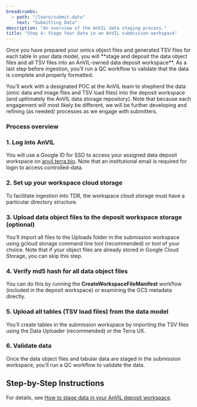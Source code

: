 ```yaml
---
breadcrumbs:
  - path: "/learn/submit-data"
    text: "Submitting Data"
description: "An overview of the AnVIL data staging process."
title: "Step 4: Stage Your Data in an AnVIL submission workspace"
---
```


<Alert icon={false} severity="info">
Once you have prepared your omics object files and generated TSV files for each table in your data model, you will **stage and deposit the data object files and all TSV files into an AnVIL-owned data deposit workspace**. As a last step before ingestion, you’ll run a QC workflow to validate that the data is complete and properly formatted.
</Alert>

You’ll work with a designated POC at the AnVIL team to shepherd the data (omic data and image files and TSV load files) into the deposit workspace (and upltimately the AnVIL data storage repository). Note that because each engagement will most likely be different, we will be further developing and refining (as needed) processes as we engage with submitters.

### Process overview
### 1. Log into AnVIL
You will use a Google ID for SSO to access your assigned data deposit workspace on [anvil.terra.bio](https://anvil.terra.bio). Note that an institutional email is required for login to access controlled-data.

### 2. Set up your workspace cloud storage 
To facilitate ingestion into TDR, the workspace cloud storage must have a particular directory structure.

### 3. Upload data object files to the deposit workspace storage (optional)
You’ll import all files to the Uploads folder in the submission workspace using gcloud storage command line tool (recommended) or tool of your choice. Note that if your object files are already stored in Google Cloud Storage, you can skip this step.

### 4. Verify md5 hash for all data object files
You can do this by running the **CreateWorkspaceFileManifest** workflow (included in the deposit workspace) or examining the GCS metadata directly.

### 5. Upload all tables (TSV load files) from the data model
You’ll create tables in the submission workspace by importing the TSV files using the Data Uploader (recommended) or the Terra UX.

### 6. **Validate data**
Once the data object files and tabular data are staged in the submission workspace, you’ll run a QC workflow to validate the data.


## Step-by-Step Instructions
For details, see [How to stage data in your AnVIL deposit workspace](https://support.terra.bio/hc/en-us/articles/25290333623835-Step-4-Stage-data-in-submission-workspace).

